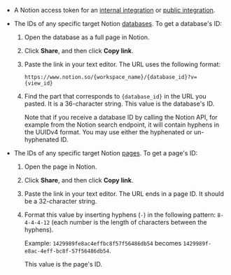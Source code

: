 - A Notion access token for an 
  [internal integration](https://developers.notion.com/docs/authorization#internal-integration-auth-flow-set-up) or 
  [public integration](https://developers.notion.com/docs/authorization#public-integration-auth-flow-set-up).
- The IDs of any specific target Notion [databases](https://developers.notion.com/docs/working-with-databases). To get a database's ID:

  1. Open the database as a full page in Notion.
  2. Click **Share**, and then click **Copy link**. 
  3. Paste the link in your text editor. The URL uses the following format:

     ```text
     https://www.notion.so/{workspace_name}/{database_id}?v={view_id}
     ```

  4. Find the part that corresponds to `{database_id}` in the URL you pasted. It is a 36-character string. This value is the database's ID.
  
     Note that if you receive a database ID by calling the Notion API, for example from the Notion search endpoint, it will contain hyphens in the UUIDv4 format. You may use either the hyphenated or un-hyphenated ID.

- The IDs of any specific target Notion [pages](https://developers.notion.com/docs/working-with-page-content). To get a page's ID:

  1. Open the page in Notion. 
  2. Click **Share**, and then click **Copy link**.
  3. Paste the link in your text editor. The URL ends in a page ID. It should be a 32-character string.
  4. Format this value by inserting hyphens (`-`) in the following pattern: `8-4-4-4-12` (each number is the length of characters between the hyphens).
     
     Example: `1429989fe8ac4effbc8f57f56486db54` becomes `1429989f-e8ac-4eff-bc8f-57f56486db54`.

     This value is the page's ID.
